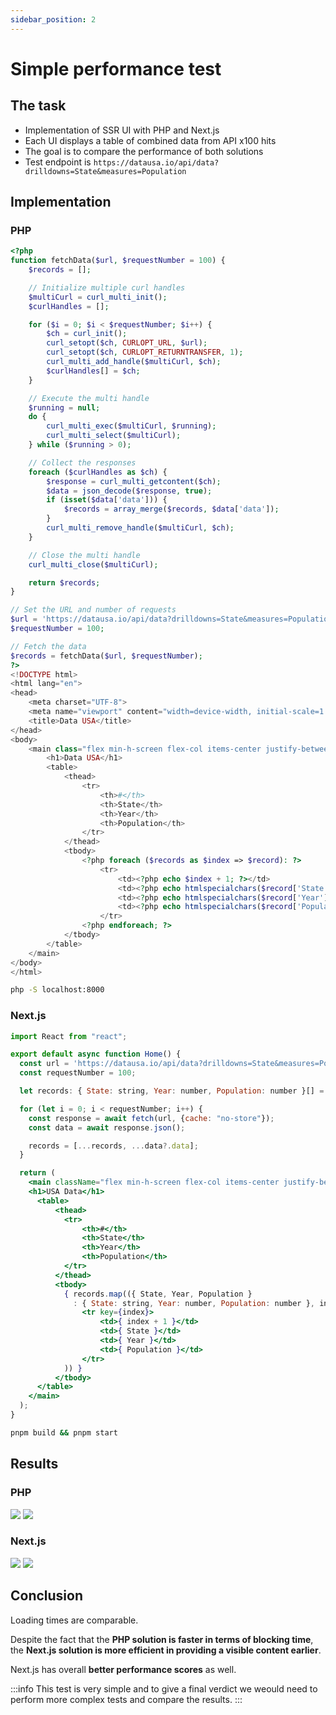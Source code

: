 ```yaml
---
sidebar_position: 2
---
```


# Simple performance test
## The task
- Implementation of SSR UI with PHP and Next.js
- Each UI displays a table of combined data from API x100 hits
- The goal is to compare the performance of both solutions
- Test endpoint is `https://datausa.io/api/data?drilldowns=State&measures=Population`

## Implementation
### PHP
```php
<?php
function fetchData($url, $requestNumber = 100) {
    $records = [];

    // Initialize multiple curl handles
    $multiCurl = curl_multi_init();
    $curlHandles = [];

    for ($i = 0; $i < $requestNumber; $i++) {
        $ch = curl_init();
        curl_setopt($ch, CURLOPT_URL, $url);
        curl_setopt($ch, CURLOPT_RETURNTRANSFER, 1);
        curl_multi_add_handle($multiCurl, $ch);
        $curlHandles[] = $ch;
    }

    // Execute the multi handle
    $running = null;
    do {
        curl_multi_exec($multiCurl, $running);
        curl_multi_select($multiCurl);
    } while ($running > 0);

    // Collect the responses
    foreach ($curlHandles as $ch) {
        $response = curl_multi_getcontent($ch);
        $data = json_decode($response, true);
        if (isset($data['data'])) {
            $records = array_merge($records, $data['data']);
        }
        curl_multi_remove_handle($multiCurl, $ch);
    }

    // Close the multi handle
    curl_multi_close($multiCurl);

    return $records;
}

// Set the URL and number of requests
$url = 'https://datausa.io/api/data?drilldowns=State&measures=Population';
$requestNumber = 100;

// Fetch the data
$records = fetchData($url, $requestNumber);
?>
<!DOCTYPE html>
<html lang="en">
<head>
    <meta charset="UTF-8">
    <meta name="viewport" content="width=device-width, initial-scale=1.0">
    <title>Data USA</title>
</head>
<body>
    <main class="flex min-h-screen flex-col items-center justify-between p-24">
        <h1>Data USA</h1>
        <table>
            <thead>
                <tr>
                    <th>#</th>
                    <th>State</th>
                    <th>Year</th>
                    <th>Population</th>
                </tr>
            </thead>
            <tbody>
                <?php foreach ($records as $index => $record): ?>
                    <tr>
                        <td><?php echo $index + 1; ?></td>
                        <td><?php echo htmlspecialchars($record['State']); ?></td>
                        <td><?php echo htmlspecialchars($record['Year']); ?></td>
                        <td><?php echo htmlspecialchars($record['Population']); ?></td>
                    </tr>
                <?php endforeach; ?>
            </tbody>
        </table>
    </main>
</body>
</html>
```

```bash
php -S localhost:8000
```

### Next.js
```jsx
import React from "react";

export default async function Home() {
  const url = 'https://datausa.io/api/data?drilldowns=State&measures=Population';
  const requestNumber = 100;

  let records: { State: string, Year: number, Population: number }[] = [];

  for (let i = 0; i < requestNumber; i++) {
    const response = await fetch(url, {cache: "no-store"});
    const data = await response.json();

    records = [...records, ...data?.data];
  }

  return (
    <main className="flex min-h-screen flex-col items-center justify-between p-24">
    <h1>USA Data</h1>
      <table>
          <thead>
            <tr>
                <th>#</th>
                <th>State</th>
                <th>Year</th>
                <th>Population</th>
            </tr>
          </thead>
          <tbody>
            { records.map(({ State, Year, Population }
              : { State: string, Year: number, Population: number }, index: number) => (
                <tr key={index}>
                    <td>{ index + 1 }</td>
                    <td>{ State }</td>
                    <td>{ Year }</td>
                    <td>{ Population }</td>
                </tr>
            )) }
          </tbody>
      </table>
    </main>
  );
}

```

```bash
pnpm build && pnpm start
```

## Results
### PHP
<img src="/img/network-php.png"/>
<img src="/img/lighthouse-php.png"/>

### Next.js
<img src="/img/network-next.png"/>
<img src="/img/lighthouse-next.png"/>

## Conclusion
Loading times are comparable. 

Despite the fact that the **PHP solution is faster in terms of blocking time**,
the **Next.js solution is more efficient in providing a visible content earlier**.

Next.js has overall **better performance scores** as well.

:::info 
This test is very simple and to give a final verdict we weould need to perform
more complex tests and compare the results. 
:::
<JLayout/>